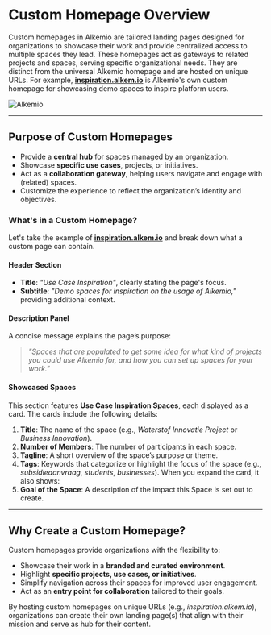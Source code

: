# Custom Homepage Overview

Custom homepages in Alkemio are tailored landing pages designed for organizations to showcase their work and provide centralized access to multiple spaces they lead. These homepages act as gateways to related projects and spaces, serving specific organizational needs. They are distinct from the universal Alkemio homepage and are hosted on unique URLs. For example, **[inspiration.alkem.io](https://inspiration.alkem.io/home)** is Alkemio's own custom homepage for showcasing demo spaces to inspire platform users.

![Alkemio](/custom-homepage.png)

---

## Purpose of Custom Homepages

- Provide a **central hub** for spaces managed by an organization.
- Showcase **specific use cases**, projects, or initiatives.
- Act as a **collaboration gateway**, helping users navigate and engage with (related) spaces.
- Customize the experience to reflect the organization’s identity and objectives.

### What's in a Custom Homepage?

Let's take the example of **[inspiration.alkem.io](https://inspiration.alkem.io/home)** and break down what a custom page can contain.

#### Header Section

- **Title**: *"Use Case Inspiration"*, clearly stating the page's focus.
- **Subtitle**: *"Demo spaces for inspiration on the usage of Alkemio,"* providing additional context.

#### Description Panel

A concise message explains the page’s purpose:

> *"Spaces that are populated to get some idea for what kind of projects you could use Alkemio for, and how you can set up spaces for your work."*

#### Showcased Spaces

This section features **Use Case Inspiration Spaces**, each displayed as a card. The cards include the following details:

1. **Title**: The name of the space (e.g., *Waterstof Innovatie Project* or *Business Innovation*).
2. **Number of Members**: The number of participants in each space.
3. **Tagline**: A short overview of the space’s purpose or theme.
4. **Tags**: Keywords that categorize or highlight the focus of the space (e.g., *subsidieaanvraag*, *students*, *businesses*).
When you expand the card, it also shows:
5. **Goal of the Space**: A description of the impact this Space is set out to create.

---

## Why Create a Custom Homepage?

Custom homepages provide organizations with the flexibility to:
- Showcase their work in a **branded and curated environment**.
- Highlight **specific projects, use cases, or initiatives**.
- Simplify navigation across their spaces for improved user engagement.
- Act as an **entry point for collaboration** tailored to their goals.

By hosting custom homepages on unique URLs (e.g., *inspiration.alkem.io*), organizations can create their own landing page(s) that align with their mission and serve as hub for their content.